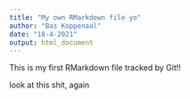 ```yaml
---
title: "My own RMarkdown file yo"
author: "Bas Koppenaal"
date: "18-4-2021"
output: html_document
---
```


This is my first RMarkdown file tracked by Git!!

look at this shit, again


```r
```
